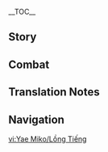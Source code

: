 {{CharacterTabs}}
{{LanguageTabs}}
{{Stub|1={{Meta/VO|tl=1|rm=1}}}}
__TOC__
==Story==
{{VO/Story
|character           = Yae Miko
|language            = zh
|language_s          = zh
|language_t          = zh-tw
|name_s              = 八重神子
|name_t              = 八重神子

|vo_01_01_title_s    = 初次见面…
|vo_01_01_title_t    = 初次見面…
|vo_01_01_subtitle   = Hello
|vo_01_01_file       = VO_{language}{character} Hello.ogg
|vo_01_01_tx_s       = 我是鸣神大社的宫司，此番造访，自是为了确认你的一举一动，此为大社诏令…呵，不用那么紧张，场面话罢了，这样才有正当理由休沐嘛。快，去做些有趣的事让我看看吧。
|vo_01_01_tx_t       = 我是鳴神大社的宮司，此番造訪，自是為了確認{{MC|你|妳|mc=1}}的一舉一動，此為大社詔令…呵，不用那麼緊張，場面話罷了，這樣才有正當理由休沐嘛。快，去做些有趣的事讓我看看吧。
|vo_01_01_rm         = 
|vo_01_01_tl         = 

|vo_02_01_title_s    = 闲聊・创作体裁
|vo_02_01_title_t    = 閒聊・創作體裁
|vo_02_01_subtitle   = Chat: Creative Writing
|vo_02_01_file       = VO_{language}{character} Chat - Creative Writing.ogg
|vo_02_01_tx_s       = 最近八重堂穿越异世的小说也太多了，哼，就对自己的世界如此不满吗。
|vo_02_01_tx_t       = 最近八重堂穿越異世的小說也太多了，哼，就對自己的世界如此不滿嗎。
|vo_02_01_rm         = 
|vo_02_01_tl         = 

|vo_02_02_title_s    = 闲聊・故事
|vo_02_02_title_t    = 閒聊・故事
|vo_02_02_subtitle   = Chat: Stories
|vo_02_02_file       = VO_{language}{character} Chat - Stories.ogg
|vo_02_02_tx_s       = 很多人的一生，写于纸上也不过几行，大多都是些无聊的故事啊。
|vo_02_02_tx_t       = 很多人的一生，寫於紙上也不過幾行，大多都是些無聊的故事啊。
|vo_02_02_rm         = 
|vo_02_02_tl         = 

|vo_02_03_title_s    = 闲聊・尘世
|vo_02_03_title_t    = 閒聊・塵世
|vo_02_03_subtitle   = Chat: Mortal World
|vo_02_03_file       = VO_{language}{character} Chat - Mortal World.ogg
|vo_02_03_tx_s       = 于我而言，不变也是一种美好，哎呀，可尘世哪是如此不变之物。
|vo_02_03_tx_t       = 於我而言，不變也是一種美好，哎呀，可塵世哪是如此不變之物。
|vo_02_03_rm         = 
|vo_02_03_tl         = 

|vo_03_01_title_s    = 下雨的时候…
|vo_03_01_title_t    = 下雨的時候…
|vo_03_01_subtitle   = When It Rains
|vo_03_01_file       = VO_{language}{character} When It Rains.ogg
|vo_03_01_tx_s       = 下起雨后，浑身的毛发都会变得湿漉漉的…
|vo_03_01_tx_t       = 下起雨後，渾身的毛髮都會變得濕漉漉的…
|vo_03_01_rm         = 
|vo_03_01_tl         = 

|vo_03_02_title_s    = 打雷的时候…
|vo_03_02_title_t    = 打雷的時候…
|vo_03_02_subtitle   = When Thunder Strikes
|vo_03_02_file       = VO_{language}{character} When Thunder Strikes.ogg
|vo_03_02_tx_s       = 很多人会害怕打雷，不过我听到雷声只会觉得亲近。
|vo_03_02_tx_t       = 很多人會害怕打雷，不過我聽到雷聲只會覺得親近。
|vo_03_02_rm         = 
|vo_03_02_tl         = 

|vo_03_03_title_s    = 下雪的时候…
|vo_03_03_title_t    = 下雪的時候…
|vo_03_03_subtitle   = When It Snows
|vo_03_03_file       = VO_{language}{character} When It Snows.ogg
|vo_03_03_tx_s       = 未生灵智的小狐狸，往往会一头栽入雪地来觅食…想看我那样做？哼。
|vo_03_03_tx_t       = 未生靈智的小狐狸，往往會一頭栽入雪地來覓食…想看我那樣做？哼。
|vo_03_03_rm         = 
|vo_03_03_tl         = 

|vo_04_01_title_s    = 早上好…
|vo_04_01_title_t    = 早安…
|vo_04_01_subtitle   = Good Morning
|vo_04_01_file       = VO_{language}{character} Good Morning.ogg
|vo_04_01_tx_s       = 早，嗯？怎么一副无精打采的样子，没有睡好吗？哎呀，昨晚是去做什么坏事了么？
|vo_04_01_tx_t       = 早，嗯？怎麼一副無精打采的樣子，沒有睡好嗎？哎呀，昨晚是去做什麼壞事了嗎？
|vo_04_01_rm         = 
|vo_04_01_tl         = 

|vo_04_02_title_s    = 中午好…
|vo_04_02_title_t    = 午安…
|vo_04_02_subtitle   = Good Afternoon
|vo_04_02_file       = VO_{language}{character} Good Afternoon.ogg
|vo_04_02_tx_s       = 嗯~伤脑筋，中午吃些什么呢？油豆腐吃腻了，想吃点清淡的。话说好久没见到社奉行家的小姑娘了，我们不如就去吃她做的点心吧。
|vo_04_02_tx_t       = 嗯~傷腦筋，中午吃些什麼呢？油豆腐吃膩了，想吃點清淡的。話說好久沒見到社奉行家的小姑娘了，我們不如就去吃她做的點心吧。
|vo_04_02_rm         = 
|vo_04_02_tl         = 

|vo_04_03_title_s    = 晚上好…
|vo_04_03_title_t    = 晚上好…
|vo_04_03_subtitle   = Good Evening
|vo_04_03_file       = VO_{language}{character} Good Evening.ogg
|vo_04_03_tx_s       = 今夜的月光如此清亮，不做些什么真是浪费。随我一同去月下漫步吧，不许拒绝。
|vo_04_03_tx_t       = 今夜的月光如此清亮，不做些什麼真是浪費。隨我一同去月下漫步吧，不許拒絕。
|vo_04_03_rm         = 
|vo_04_03_tl         = 

|vo_04_04_title_s    = 晚安…
|vo_04_04_title_t    = 晚安…
|vo_04_04_subtitle   = Good Night
|vo_04_04_file       = VO_{language}{character} Good Night.ogg
|vo_04_04_tx_s       = 该入眠了，呵，在夜里不听到连绵的雷声，甚至都会睡不安稳呢。
|vo_04_04_tx_t       = 該入眠了，呵，在夜裡不聽到連綿的雷聲，甚至都會睡不安穩呢。
|vo_04_04_rm         = 
|vo_04_04_tl         = 

|vo_05_01_title_s    = 关于{name_s}自己・永恒
|vo_05_01_title_t    = 關於{name_t}自己・永恆
|vo_05_01_subtitle   = About {character}: Eternity
|vo_05_01_file       = VO_{language}{character} About {character} - Eternity.ogg
|vo_05_01_tx_s       = 所谓的永恒，就是不再失去已拥有之物，但从别的角度说，也放弃了得到更多的可能，不过世事总是如此，没人能够得到全部。
|vo_05_01_tx_t       = 所謂的永恆，就是不再失去已擁有之物，但從別的角度說，也放棄了得到更多的可能，不過世事總是如此，沒人能夠得到全部。
|vo_05_01_rm         = 
|vo_05_01_tl         = 

|vo_05_02_title_s    = 关于{name_s}自己・趣味
|vo_05_02_title_t    = 關於{name_t}自己・趣味
|vo_05_02_subtitle   = About {character}: Interests
|vo_05_02_file       = VO_{language}{character} About {character} - Interests.ogg
|vo_05_02_tx_s       = 人类很有趣，所以我才如此喜欢人类。明明生命短暂，却能散发映昼光辉。他们之中，有些人的光芒，即使隔开久远时间长河都不曾黯淡。阅读这样的人生，是一大乐事啊。
|vo_05_02_tx_t       = 人類很有趣，所以我才如此喜歡人類。明明生命短暫，卻能散發映晝光輝。他們之中，有些人的光芒，即使隔開久遠時間長河都不曾黯淡。閱讀這樣的人生，是一大樂事啊。
|vo_05_02_rm         = 
|vo_05_02_tl         = 

|vo_06_01_title_s    = 关于我们・作家
|vo_06_01_title_t    = 關於我們・作家
|vo_06_01_subtitle   = About Us: Authorship
|vo_06_01_file       = VO_{language}{character} About Us - Authorship.ogg
|vo_06_01_tx_s       = 无聊，这本也无聊透顶…啊呀，这些人都是为了什么才成为作家的。欸，对了，不如你把自己的经历写下来投给八重堂吧，感觉一定能给我一点乐…一定能大受欢迎吧。
|vo_06_01_tx_t       = 無聊，這本也無聊透頂…啊呀，這些人都是為了什麼才成為作家的。欸，對了，不如{{MC|你|妳|mc=1}}把自己的經歷寫下來投給八重堂吧，感覺一定能給我一點樂…一定能大受歡迎吧。
|vo_06_01_rm         = 
|vo_06_01_tl         = 

|vo_06_02_title_s    = 关于我们・磨损
|vo_06_02_title_t    = 關於我們・磨損
|vo_06_02_friendship = 6
|vo_06_02_quest      = Omnipresence Over Mortals
|vo_06_02_subtitle   = About Us: Erosion
|vo_06_02_file       = VO_{language}{character} About Us - Erosion.ogg
|vo_06_02_tx_s       = 将自己封闭起来，或许会更快地遭受「磨损」。只有自己的世界，无他人作镜以对映，可是很可怕的事…你我共处之时，重要的就是互相观照哦。
|vo_06_02_tx_t       = 將自己封閉起來，或許會更快地遭受「磨損」。只有自己的世界，無他人作鏡以對映，可是很可怕的事…{{MC|你|妳|mc=1}}我共處之時，重要的就是互相觀照哦。
|vo_06_02_rm         = 
|vo_06_02_tl         = 

|vo_07_01_title_s    = 关于「神之眼」…
|vo_07_01_title_t    = 關於「神之眼」…
|vo_07_01_friendship = 4
|vo_07_01_subtitle   = About the [[Vision]]
|vo_07_01_file       = VO_{language}{character} About the Vision.ogg
|vo_07_01_tx_s       = 你说…你很喜欢我佩戴「神之眼」的方式？真有眼光。那么…要来摸摸看吗？
|vo_07_01_tx_t       = {{MC|你|妳|mc=1}}說…{{MC|你|妳|mc=1}}很喜歡我佩戴「神之眼」的方式？真有眼光。那麼…要來摸摸看嗎？
|vo_07_01_rm         = 
|vo_07_01_tl         = 

|vo_07_02_title_s    = 有什么想要分享…
|vo_07_02_title_t    = 有什麼想要分享…
|vo_07_02_friendship = 4
|vo_07_02_subtitle   = Something to Share
|vo_07_02_file       = VO_{language}{character} Something to Share.ogg
|vo_07_02_tx_s       = 在油温到八成热时，沿锅下豆腐，再开成小火，等到煎至金黄的时候再夹出来，热乎乎的，这世上没有比油豆腐更好吃的东西了。咦，做法都已经告诉你了，你怎么还愣在这里呢？
|vo_07_02_tx_t       = 在油溫到八成熱時，沿鍋下豆腐，再開成小火，等到煎至金黃的時候再夾出來，熱乎乎的，這世上沒有比油豆腐更好吃的東西了。咦，做法都已經告訴{{MC|你|妳|mc=1}}了，{{MC|你|妳|mc=1}}怎麼還愣在這裡呢？
|vo_07_02_rm         = 
|vo_07_02_tl         = 

|vo_07_03_title_s    = 感兴趣的见闻…
|vo_07_03_title_t    = 感興趣的見聞…
|vo_07_03_subtitle   = Interesting Things
|vo_07_03_file       = VO_{language}{character} Interesting Things.ogg
|vo_07_03_tx_s       = 虽然因为在鸣神大社，日日抬头都能得见，有时也会觉得厌烦。不过，那棵神樱毕竟已经是我命运所系之物了啊。
|vo_07_03_tx_t       = 雖然因為在鳴神大社，日日抬頭都能得見，有時也會覺得厭煩。不過，那棵神櫻畢竟已經是我命運所繫之物了啊。
|vo_07_03_rm         = 
|vo_07_03_tl         = 

|vo_08_01_title_s    = 关于雷电将军…
|vo_08_01_title_t    = 關於雷電將軍…
|vo_08_01_friendship = 4
|vo_08_01_quest      = Omnipresence Over Mortals
|vo_08_01_subtitle   = About the [[Raiden Shogun]]
|vo_08_01_file       = VO_{language}{character} About the Raiden Shogun.ogg
|vo_08_01_tx_s       = 明明想要出来，却一直把自己关在一心净土里，简直就是自我折磨嘛…从另一个角度来说，也挺可爱的不是吗。
|vo_08_01_tx_t       = 明明想要出來，卻一直把自己關在一心淨土裡，簡直就是自我折磨嘛…從另一個角度來說，也挺可愛的不是嗎。
|vo_08_01_rm         = 
|vo_08_01_tl         = 

|vo_08_02_title_s    = 关于神里绫人…
|vo_08_02_title_t    = 關於神里綾人…
|vo_08_02_friendship = 4
|vo_08_02_subtitle   = About [[Kamisato Ayato]]
|vo_08_02_file       = VO_{language}{character} About Kamisato Ayato.ogg
|vo_08_02_tx_s       = 社奉行家的那个小子啊，从小就不安分，别看他表面上笑得春风和煦，暗地里可不知道在盘算什么呢，令人讨厌…哼，我可跟他不是一类人，哪来同类相斥的说法。
|vo_08_02_tx_t       = 社奉行家的那個小子啊，從小就不安分，別看他表面上笑得春風和煦，暗地裡可不知道在盤算什麼呢，令人討厭…哼，我可跟他不是一類人，哪來同類相斥的說法。
|vo_08_02_rm         = 
|vo_08_02_tl         = 

|vo_08_03_title_s    = 关于神里绫华…
|vo_08_03_title_t    = 關於神里綾華…
|vo_08_03_friendship = 4
|vo_08_03_quest      = The Immovable God and the Eternal Euthymia
|vo_08_03_subtitle   = About [[Kamisato Ayaka]]
|vo_08_03_file       = VO_{language}{character} About Kamisato Ayaka.ogg
|vo_08_03_tx_s       = 我很喜欢社奉行家的小姑娘，任何事都安排得井井有条。不过社奉行一直都在做些吃力不讨好的活，可怜，如果她不是神里家的人，我早就把她挖到八重堂了。
|vo_08_03_tx_t       = 我很喜歡社奉行家的小姑娘，任何事都安排得井井有條。不過社奉行一直都在做些吃力不討好的活，可憐，如果她不是神里家的人，我早就把她挖到八重堂了。
|vo_08_03_rm         = 
|vo_08_03_tl         = 

|vo_08_04_title_s    = 关于九条裟罗…
|vo_08_04_title_t    = 關於九條裟羅…
|vo_08_04_friendship = 4
|vo_08_04_subtitle   = About [[Kujou Sara]]
|vo_08_04_file       = VO_{language}{character} About Kujou Sara.ogg
|vo_08_04_tx_s       = 这块愚笨的木头啊，远不如她那天狗爹爹心思活络…哎呀，怎么说呢，虽说木讷耿直也有木讷耿直的好处吧，不过还是希望下次不要在神社拦着我，一个劲追问影的事了。
|vo_08_04_tx_t       = 這塊愚笨的木頭啊，遠不如她那天狗爹爹心思活絡…哎呀，怎麼說呢，雖說木訥耿直也有木訥耿直的好處吧，不過還是希望下次不要在神社攔著我，一個勁追問影的事了。
|vo_08_04_rm         = 
|vo_08_04_tl         = 

|vo_08_05_title_s    = 关于宵宫…
|vo_08_05_title_t    = 關於宵宮…
|vo_08_05_friendship = 4
|vo_08_05_quest      = The Immovable God and the Eternal Euthymia
|vo_08_05_subtitle   = About [[Yoimiya]]
|vo_08_05_file       = VO_{language}{character} About Yoimiya.ogg
|vo_08_05_tx_s       = 长野原的烟花嘛，也是每年难得的值得期盼之物了。据说前些天她还大闹天领奉行，在敷地大放烟花。呵，九条家的人恐怕气得脸都变青了，真是可惜呀，没能亲眼看到那副场景。
|vo_08_05_tx_t       = 長野原的煙花嘛，也是每年難得的值得期盼之物了。據說前些天她還大鬧天領奉行，在敷地大放煙花。呵，九條家的人恐怕氣得臉都變青了，真是可惜呀，沒能親眼看到那副場景。
|vo_08_05_rm         = 
|vo_08_05_tl         = 

|vo_08_06_title_s    = 关于甘雨…
|vo_08_06_title_t    = 關於甘雨…
|vo_08_06_friendship = 4
|vo_08_06_subtitle   = About [[Ganyu]]
|vo_08_06_file       = VO_{language}{character} About Ganyu.ogg
|vo_08_06_tx_s       = 这么说来，很久没有见过甘雨姐姐了。稻妻尚未锁国时，璃月与稻妻往来事务都是我与她接洽，真是相当可靠，下次若有机会去璃月，再给她带些新鲜的海灵芝吧。
|vo_08_06_tx_t       = 這麼說來，很久沒有見過甘雨姐姐了。稻妻尚未鎖國時，璃月與稻妻往來事務都是我與她接洽，真是相當可靠，下次若有機會去璃月，再給她帶些新鮮的海靈芝吧。
|vo_08_06_rm         = 
|vo_08_06_tl         = 

|vo_08_07_title_s    = 关于珊瑚宫心海…
|vo_08_07_title_t    = 關於珊瑚宮心海…
|vo_08_07_friendship = 4
|vo_08_07_quest      = Omnipresence Over Mortals
|vo_08_07_subtitle   = About [[Sangonomiya Kokomi]]
|vo_08_07_file       = VO_{language}{character} About Sangonomiya Kokomi.ogg
|vo_08_07_tx_s       = 现在的巫女，一个比一个可爱。不知道这孩子跳起太平神乐之舞会是什么样子，说不好群鱼也会跟着旋转吧。只要她肯叫我一声神子姐姐，呵呵…我倒有些心得愿意分享。
|vo_08_07_tx_t       = 現在的巫女，一個比一個可愛。不知道這孩子跳起太平神樂之舞會是什麼樣子，說不好群魚也會跟著旋轉吧。只要她肯叫我一聲神子姐姐，呵呵…我倒有些心得願意分享。
|vo_08_07_rm         = 
|vo_08_07_tl         = 

|vo_08_08_title_s    = 关于国崩…
|vo_08_08_title_t    = 關於國崩…
|vo_08_08_friendship = 4
|vo_08_08_quest      = Omnipresence Over Mortals
|vo_08_08_subtitle   = About [[Scaramouche|Kunikuzushi]]
|vo_08_08_file       = VO_{language}{character} About Kunikuzushi.ogg
|vo_08_08_tx_s       = 我当时就觉得那是个麻烦，不过她却说毕竟是自己创造之物不愿出手。早知变成现在这样，还不如当初就瞒着她处理掉算了。现在？呵…现在，已经变麻烦啦。
|vo_08_08_tx_t       = 我當時就覺得那是個麻煩，不過她卻說畢竟是自己創造之物不願出手。早知變成現在這樣，還不如當初就瞞著她處理掉算了。現在？呵…現在，已經變麻煩啦。
|vo_08_08_rm         = 
|vo_08_08_tl         = 

|vo_08_09_title_s    = 关于荒泷一斗…
|vo_08_09_title_t    = 關於荒瀧一斗…
|vo_08_09_friendship = 4
|vo_08_09_subtitle   = About [[Arataki Itto]]
|vo_08_09_file       = VO_{language}{character} About Arataki Itto.ogg
|vo_08_09_tx_s       = 他呀，鬼族的奇怪小子，呵，听说他找了九条家不少的麻烦。天领奉行的人想要以有伤风化为由将他写于街上的留言擦掉，是我找人保留的，呵，这么有趣的小鬼，这些年可是难能一见了。
|vo_08_09_tx_t       = 他呀，鬼族的奇怪小子，呵，聽說他找了九條家不少的麻煩。天領奉行的人想要以有傷風化為由將他寫於街上的留言擦掉，是我找人保留的，呵，這麼有趣的小鬼，這些年可是難能一見了。
|vo_08_09_rm         = 
|vo_08_09_tl         = 

|vo_08_10_title_s    = 关于五郎…
|vo_08_10_title_t    = 關於五郎…
|vo_08_10_friendship = 4
|vo_08_10_subtitle   = About [[Gorou]]
|vo_08_10_file       = VO_{language}{character} About Gorou.ogg
|vo_08_10_tx_s       = 五郎尾巴的色泽很漂亮，不过…还是我的更柔软一些。呵…
|vo_08_10_tx_t       = 五郎尾巴的色澤很漂亮，不過…還是我的更柔軟一些。呵…
|vo_08_10_rm         = 
|vo_08_10_tl         = 

|vo_08_11_title_s    = 关于早柚…
|vo_08_11_title_t    = 關於早柚…
|vo_08_11_friendship = 4
|vo_08_11_subtitle   = About [[Sayu]]
|vo_08_11_file       = VO_{language}{character} About Sayu.ogg
|vo_08_11_tx_s       = 这个子小小的孩子，躲倒是挺会躲的，鹿野奈奈经常向我抱怨，得花很多时间找她，连看小说的时间都变少了。要我说啊，或许是有人在暗中帮助早柚呢？
|vo_08_11_tx_t       = 這個子小小的孩子，躲倒是挺會躲的，鹿野奈奈經常向我抱怨，得花很多時間找她，連看小說的時間都變少了。要我說啊，或許是有人在暗中幫助早柚呢？
|vo_08_11_rm         = 
|vo_08_11_tl         = 

|vo_08_12_title_s    = 关于久岐忍…
|vo_08_12_title_t    = 關於久岐忍…
|vo_08_12_friendship = 4
|vo_08_12_subtitle   = About [[Kuki Shinobu]]
|vo_08_12_file       = VO_{language}{character} About Kuki Shinobu.ogg
|vo_08_12_tx_s       = 听说阿幸的这位妹妹很有个性，虽说出自巫女世家，却远离神社，学了许多门手艺，甚至去过璃月留学，最后还加入了荒泷派…如此有趣的女孩子，应该让阿幸帮忙引荐一下，嗯，阿幸肯定不会拒绝我的。
|vo_08_12_tx_t       = 聽說阿幸的這位妹妹很有個性，雖說出自巫女世家，卻遠離神社，學了許多門手藝，甚至去過璃月留學，最後還加入了荒瀧派…如此有趣的女孩子，應該讓阿幸幫忙引薦一下，嗯，阿幸肯定不會拒絕我的。
|vo_08_12_rm         = 
|vo_08_12_tl         = 

|vo_09_01_title_s    = 想要了解{name_s}・其一
|vo_09_01_title_t    = 想要瞭解{name_t}・其一
|vo_09_01_subtitle   = More About {character}: I
|vo_09_01_file       = VO_{language}{character} More About {character} - 01.ogg
|vo_09_01_tx_s       = 想知道更多我的事？也不是不行，不过世事都讲究一个互惠互利，想了解我，就拿你自己的事来交换如何？
|vo_09_01_tx_t       = 想知道更多我的事？也不是不行，不過世事都講究一個互惠互利，想瞭解我，就拿{{MC|你|妳|mc=1}}自己的事來交換如何？
|vo_09_01_rm         = 
|vo_09_01_tl         = 

|vo_09_02_title_s    = 想要了解{name_s}・其二
|vo_09_02_title_t    = 想要瞭解{name_t}・其二
|vo_09_02_friendship = 3
|vo_09_02_subtitle   = More About {character}: II
|vo_09_02_file       = VO_{language}{character} More About {character} - 02.ogg
|vo_09_02_tx_s       = 狐斋宫大人啊，说着出一趟远门，就再也没有回来。唉，我那时可一点都不想接手鸣神大社的麻烦事，她对我说，说我要是当了神社的宫司，就可以随心所欲地吃油豆腐了。什么糟糕的理由呀，吵吵闹闹的，令人头疼的女人…
|vo_09_02_tx_t       = 狐齋宮大人啊，說著出一趟遠門，就再也沒有回來。唉，我那時可一點都不想接手鳴神大社的麻煩事，她對我說，說我要是當了神社的宮司，就可以隨心所欲地吃油豆腐了。什麼糟糕的理由呀，吵吵鬧鬧的，令人頭疼的女人…
|vo_09_02_rm         = 
|vo_09_02_tl         = 

|vo_09_03_title_s    = 想要了解{name_s}・其三
|vo_09_03_title_t    = 想要瞭解{name_t}・其三
|vo_09_03_friendship = 4
|vo_09_03_quest      = Omnipresence Over Mortals
|vo_09_03_subtitle   = More About {character}: III
|vo_09_03_file       = VO_{language}{character} More About {character} - 03.ogg
|vo_09_03_tx_s       = 最开始建立八重堂的动机当然是为了看有趣的小说，不过到后来乐趣就变成看那些小说家殚精竭虑的样子了。呵，你永远想不出来那些人在拖稿的时候说出的理由，哎呀，比他们自己写的小说要有趣多了。
|vo_09_03_tx_t       = 最開始建立八重堂的動機當然是為了看有趣的小說，不過到後來樂趣就變成看那些小說家殫精竭慮的樣子了。呵，{{MC|你|妳|mc=1}}永遠想不出來那些人在拖稿的時候說出的理由，哎呀，比他們自己寫的小說要有趣多了。
|vo_09_03_rm         = 
|vo_09_03_tl         = 

|vo_09_04_title_s    = 想要了解{name_s}・其四
|vo_09_04_title_t    = 想要瞭解{name_t}・其四
|vo_09_04_friendship = 5
|vo_09_04_quest      = Omnipresence Over Mortals
|vo_09_04_subtitle   = More About {character}: IV
|vo_09_04_file       = VO_{language}{character} More About {character} - 04.ogg
|vo_09_04_tx_s       = 无论如何，魔神皆有消亡之时，若是他们的那些故事随时间一起散佚于天地，再无人忆起，那就太可惜了。以及，有资格写他们故事的人，必须得有上乘的文思与笔法…如果世上没有这样的人，那就培养出…培养出足以书写那些故事的作家吧。
|vo_09_04_tx_t       = 無論如何，魔神皆有消亡之時。若是他們的那些故事隨時間一起散佚於天地，再無人憶起，那就太可惜了。然而，有資格寫他們故事的人，必須得有上乘的文思與筆法…如果世上沒有這樣的人，那就培養出…培養出足以書寫那些故事的作家吧。
|vo_09_04_rm         = 
|vo_09_04_tl         = 

|vo_09_05_title_s    = 想要了解{name_s}・其五
|vo_09_05_title_t    = 想要瞭解{name_t}・其五
|vo_09_05_friendship = 6
|vo_09_05_quest      = Omnipresence Over Mortals
|vo_09_05_subtitle   = More About {character}: V
|vo_09_05_file       = VO_{language}{character} More About {character} - 05.ogg
|vo_09_05_tx_s       = 说来，虽然看过许多人写的小说，我自己倒是从未动笔过，写小说毕竟还是很麻烦的事嘛。不过，如果你的冒险结束了，想要有人记录你的故事，而我那时正好有空的话…
|vo_09_05_tx_t       = 說來，雖然看過許多人寫的小說，我自己倒是從未動筆過，寫小說畢竟還是很麻煩的事嘛。不過，如果{{MC|你|妳|mc=1}}的冒險結束了，想要有人記錄{{MC|你|妳|mc=1}}的故事，而我那時正好有空的話…
|vo_09_05_rm         = 
|vo_09_05_tl         = 

|vo_10_01_title_s    = {name_s}的爱好…
|vo_10_01_title_t    = {name_t}的愛好…
|vo_10_01_subtitle   = {character}'s Hobbies
|vo_10_01_file       = VO_{language}{character} Hobbies.ogg
|vo_10_01_tx_s       = 我第一喜欢的是他人的故事，第二喜欢的就是看他人烦恼的神色，两者若是在一起，哈，那可是相得益彰的有趣啊。
|vo_10_01_tx_t       = 我第一喜歡的是他人的故事，第二喜歡的就是看他人煩惱的神色，兩者若是在一起，哈，那可是相得益彰的有趣啊。
|vo_10_01_rm         = 
|vo_10_01_tl         = 

|vo_10_02_title_s    = {name_s}的烦恼…
|vo_10_02_title_t    = {name_t}的煩惱…
|vo_10_02_quest      = Omnipresence Over Mortals
|vo_10_02_subtitle   = {character}'s Troubles
|vo_10_02_file       = VO_{language}{character} Troubles.ogg
|vo_10_02_tx_s       = 过度安稳的日子实在是太过无聊了啊…
|vo_10_02_tx_t       = 過度安穩的日子實在是太過無聊了啊…
|vo_10_02_rm         = 
|vo_10_02_tl         = 

|vo_10_03_title_s    = 喜欢的食物…
|vo_10_03_title_t    = 喜歡的食物…
|vo_10_03_quest      = Omnipresence Over Mortals
|vo_10_03_subtitle   = Favorite Food
|vo_10_03_file       = VO_{language}{character} Favorite Food.ogg
|vo_10_03_tx_s       = 你有听说过一物，其名为「狐狸乌冬」吗，其实也就是加了油豆腐的乌冬啦。怎么样，油豆腐加乌冬，听上去就很好吃吧。
|vo_10_03_tx_t       = {{MC|你|妳|mc=1}}有聽說過一物，其名為「狐狸烏龍」嗎，其實也就是加了油豆腐的烏龍麵啦。怎麼樣，油豆腐加烏龍麵，聽上去就很好吃吧。
|vo_10_03_rm         = 
|vo_10_03_tl         = 

|vo_10_04_title_s    = 讨厌的食物…
|vo_10_04_title_t    = 討厭的食物…
|vo_10_04_subtitle   = Least Favorite Food
|vo_10_04_file       = VO_{language}{character} Least Favorite Food.ogg
|vo_10_04_tx_s       = 不行，腌制过的东西不行，不管是花鳉还是腌海雀，不觉得都有一股不能让人接受的臭味吗？本宫身为鸣神大社的宫司，怎么能咽下如此不洁不净之物。
|vo_10_04_tx_t       = 不行，醃製過的東西不行，不管是花鱂還是醃海雀，不覺得都有一股不能讓人接受的臭味嗎？本宮身為鳴神大社的宮司，怎麼能嚥下如此不潔不淨之物。
|vo_10_04_rm         = 
|vo_10_04_tl         = 

<!-- Receiving a Gift -->
|vo_11_01_title_s    = 收到赠礼・其一
|vo_11_01_title_t    = 收到贈禮・其一
|vo_11_01_subtitle   = Receiving a Gift: I
|vo_11_01_file       = VO_{language}{character} Receiving a Gift - 01.ogg
|vo_11_01_tx_s       = 哎呀，小家伙，你对我的口味了解得很清楚嘛。
|vo_11_01_tx_t       = 哎呀，小傢伙，{{MC|你|妳|mc=1}}對我的口味瞭解得很清楚嘛。
|vo_11_01_rm         = 
|vo_11_01_tl         = 

|vo_11_02_title_s    = 收到赠礼・其二
|vo_11_02_title_t    = 收到贈禮・其二
|vo_11_02_subtitle   = Receiving a Gift: II
|vo_11_02_file       = VO_{language}{character} Receiving a Gift - 02.ogg
|vo_11_02_tx_s       = 既然是你亲手做的，我就尝尝看吧，呵呵…
|vo_11_02_tx_t       = 既然是{{MC|你|妳|mc=1}}親手做的，我就嚐嚐看吧，呵呵…
|vo_11_02_rm         = 
|vo_11_02_tl         = 

|vo_11_03_title_s    = 收到赠礼・其三
|vo_11_03_title_t    = 收到贈禮・其三
|vo_11_03_subtitle   = Receiving a Gift: III
|vo_11_03_file       = VO_{language}{character} Receiving a Gift - 03.ogg
|vo_11_03_tx_s       = 怎么说呢…小家伙，需要努力的地方还有不少哦？
|vo_11_03_tx_t       = 怎麼說呢…小傢伙，需要努力的地方還有不少喔？
|vo_11_03_rm         = 
|vo_11_03_tl         = 

|vo_12_01_title_s    = 生辰…
|vo_12_01_title_t    = 生辰…
|vo_12_01_subtitle   = Birth Date
|vo_12_01_file       = VO_{language}{character} Birth Date.ogg
|vo_12_01_tx_s       = 今日是你的生辰啊…<br />「凡御岁之祝礼，以徒名之令，遇其其之所求，遂其其之所愿，正心明神，以受萌荫庇佑。」好了，就这样。祝你这一年能够诸事顺遂，得偿所愿吧。
|vo_12_01_tx_t       = 今日是{{MC|你|妳|mc=1}}的生辰啊…<br />「凡御歲之祝禮，以徒名之令，遇其其之所求，遂其其之所願，正心明神，以受萌蔭庇佑。」好了，就這樣。祝{{MC|你|妳|mc=1}}這一年能夠諸事順遂，得償所願吧。
|vo_12_01_rm         = 
|vo_12_01_tl         = 

|vo_13_01_title_s    = 突破的感受・起
|vo_13_01_title_t    = 突破的感受・起
|vo_13_01_ascension  = 1
|vo_13_01_subtitle   = Feelings About Ascension: Intro
|vo_13_01_file       = VO_{language}{character} Feelings About Ascension -  01.ogg
|vo_13_01_tx_s       = 所谓巫女修行阶位，在修习毕业之后，能准确开口念诵祭言即可称为「直阶」。对于人类来说很方便，不过对狐族来说倒是最困难的一步…毕竟是狐狸嘛。
|vo_13_01_tx_t       = 所謂巫女修行階位，在修習畢業之後，能準確開口唸誦祭言即可稱為「直階」。對於人類來說很方便，不過對狐族來說倒是最困難的一步…畢竟是狐狸嘛。
|vo_13_01_rm         = 
|vo_13_01_tl         = 

|vo_13_02_title_s    = 突破的感受・承
|vo_13_02_title_t    = 突破的感受・承
|vo_13_02_ascension  = 2
|vo_13_02_subtitle   = Feelings About Ascension: Building Up
|vo_13_02_file       = VO_{language}{character} Feelings About Ascension -  02.ogg
|vo_13_02_tx_s       = 成为宫司代理，也就是「正阶」的修行可是很辛苦的，要受诸多清修戒律，修行的秘诀唯有一条，就是晚上偷偷进食时，不要被人发现。
|vo_13_02_tx_t       = 成為宮司代理，也就是「正階」的修行可是很辛苦的，要受諸多清修戒律，修行的秘訣唯有一條，就是晚上偷偷進食時，不要被人發現。
|vo_13_02_rm         = 
|vo_13_02_tl         = 

|vo_13_03_title_s    = 突破的感受・转
|vo_13_03_title_t    = 突破的感受・轉
|vo_13_03_ascension  = 4
|vo_13_03_subtitle   = Feelings About Ascension: Climax
|vo_13_03_file       = VO_{language}{character} Feelings About Ascension -  03.ogg
|vo_13_03_tx_s       = 升为「明阶」，即要求进入天地明察的境界，神通宇内，世事洞明。只要进入了这个境界，一般都会受获神之眼，拥有远超一般狐族的悠长寿命了哦。
|vo_13_03_tx_t       = 升為「明階」，即要求進入天地明察的境界，神通宇內，世事洞明。只要進入了這個境界，一般都會受獲神之眼，擁有遠超一般狐族的悠長壽命了哦。
|vo_13_03_rm         = 
|vo_13_03_tl         = 

|vo_13_04_title_s    = 突破的感受・合
|vo_13_04_title_t    = 突破的感受・合
|vo_13_04_ascension  = 6
|vo_13_04_quest      = Omnipresence Over Mortals
|vo_13_04_subtitle   = Feelings About Ascension: Conclusion
|vo_13_04_file       = VO_{language}{character} Feelings About Ascension -  04.ogg
|vo_13_04_tx_s       = 鸣神大社的「净阶」，历来只有鸣神大社的宫司具有，仅此一位。「净阶」只是类似荣誉职位的东西，跟实力倒没什么关系，不过我若是自称实力最强的「净阶」，倒也无何不可。
|vo_13_04_tx_t       = 鳴神大社的「淨階」，歷來只有鳴神大社的宮司具有，僅此一位。「淨階」只是類似榮譽職位的東西，跟實力倒沒什麼關係，不過我若是自稱實力最強的「淨階」，倒也無何不可。
|vo_13_04_rm         = 
|vo_13_04_tl         = 
}}

==Combat==
{{Combat VO
|character           = Yae Miko
|language            = zh

<!-- Elemental Skill -->
|skill_1_tx_s        = ''(Dashing Forwards)'' 律令。
|skill_1_tx_t        = ''(Dashing Forwards)'' 律令。
|skill_1_rm          = Lǜlìng.
|skill_1_tl          = Punishment and mandate.<ref group="TN •">A shortened form of "急急如律令," a common spell used in a variety of East Asian mystic traditions, including Onmyoudou in Japan.</ref>
|skill_2_tx_s        = ''(Dashing Forwards)'' 咒禁。
|skill_2_tx_t        = ''(Dashing Forwards)'' 咒禁。
|skill_2_rm          = Zhòujìn.
|skill_2_tl          = Jugon.<ref group="TN •">{{lang|Jugon|ja=呪禁|ja_lit=Spell and Sorcery|zh=咒禁|sort=ja,zh}} was an ancient Taoist-inspired magic in Japan. [[Forbidden Art: Daisesshou]] also uses this term.</ref>
|skill_3_tx_s        = ''(Dashing Forwards)'' 敕！
|skill_3_tx_t        = ''(Dashing Forwards)'' 敕！
|skill_3_rm          = Chì!
|skill_3_tl          = Edict!
|skill_4_tx_s        = ''(Dashing Backwards)'' 显化。
|skill_4_tx_t        = ''(Dashing Backwards)'' 顯化。
|skill_4_rm          = Xiǎnhuà.
|skill_4_tl          = Manifest.
|skill_5_tx_s        = ''(Dashing Backwards)'' 留形。
|skill_5_tx_t        = ''(Dashing Backwards)'' 留形。
|skill_5_rm          = Liú xíng.
|skill_5_tl          = I shall leave a figure behind.

<!-- Elemental Burst -->
|burst_1_tx_s        = 真瞳显现！
|burst_1_tx_t        = 真瞳顯現！
|burst_1_rm          = Zhēntóng xiǎnxiàn!
|burst_1_tl          = The true eyes manifested!<ref group="TN •">Literally, "the true pupils manifested!."</ref>
|burst_2_tx_s        = 雷霆侘寂！
|burst_2_tx_t        = 雷霆侘寂！
|burst_2_rm          = Léitíng chàjì!
|burst_2_tl          = Thunder, the beauty of transience!<ref group="TN •">{{lang|''Chàjì''|zh=侘寂}} is the Mandarin reading of the Japanese word {{lang|''{{w|wabi-sabi}}''|ja=侘び寂び|ja_lit=forlorn and withered}}, an aesthetics that embraces transience and imperfection.</ref>
|burst_3_tx_s        = 雷光凄美啊。
|burst_3_tx_t        = 雷光淒美啊。
|burst_3_rm          = Léiguāng qīměi ā.
|burst_3_tl          = The glow of lightning&mdash;&mdash;tragically beautiful.

<!-- Sprint Start -->
|sprint-s_1_file     = Sprint Start 01,Sprint Start 02,Sprint Start 03

<!-- Sprint End -->

<!-- Deploying Wind Glider -->
|glider_1_file       = Deploying Wind Glider 01,Deploying Wind Glider 02,Deploying Wind Glider 03

<!-- Disengaging Wind Glider -->

<!-- Opening Treasure Chest -->
|chest_1_tx_s        = 有什么有趣的东西吗？
|chest_1_tx_t        = 有什麼有趣的東西嗎？
|chest_1_rm          = Yǒu shénme yǒuqù de dōngxi ma?
|chest_1_tl          = Is there anything interesting?
|chest_2_tx_s        = 就只有这些么…
|chest_2_tx_t        = 就只有這些嗎…
|chest_2_rm          = Jiù zhǐ yǒu zhèxiē ma...
|chest_2_tl          = Only these...?
|chest_3_tx_s        = 快，打开来给我看看。
|chest_3_tx_t        = 快，打開來給我看看。
|chest_3_rm          = Kuài, dǎkāi lái gěi wǒ kànkàn.
|chest_3_tl          = Quick, open it and let me see.

<!-- Low HP -->
|low-hp_1_tx_s       = 这样下去可不行啊。
|low-hp_1_tx_t       = 這樣下去可不行啊。
|low-hp_1_rm         = Zhèyàng xiàqù kě bùxíng.
|low-hp_1_tl         = Going on like this won't do.
|low-hp_2_tx_s       = 可不能再玩下去了。
|low-hp_2_tx_t       = 可不能再玩下去了。
|low-hp_2_rm         = Kě bùnéng zài wán xiàqù le.
|low-hp_2_tl         = I shouldn't keep playing.
|low-hp_3_tx_s       = 好了，要认真一些了哦。
|low-hp_3_tx_t       = 好了，要認真一些了哦。
|low-hp_3_rm         = Hǎo le, yào rènzhēn yìxiē le o.
|low-hp_3_tl         = Alright, going to focus now.

<!-- Ally at Low HP -->
|ally-low-hp_1_tx_s  = 别再勉强了。
|ally-low-hp_1_tx_t  = 別再勉強了。
|ally-low-hp_1_rm    = Bié zài miǎnqiángle.
|ally-low-hp_1_tl    = Don't keep pushing yourself.
|ally-low-hp_2_tx_s  = 交给我就好。
|ally-low-hp_2_tx_t  = 交給我就好。
|ally-low-hp_2_rm    = Jiāo gěi wǒ jiù hǎo.
|ally-low-hp_2_tl    = Just leave this to me.

<!-- Fallen -->
|fallen_1_tx_s       = 哎呀，玩过头了…
|fallen_1_tx_t       = 哎呀，玩過頭了…
|fallen_1_rm         = Aiyā, wán guòtóu le...
|fallen_1_tl         = Ugh, I played around too much...
|fallen_2_tx_s       = 结局真是糟糕啊…
|fallen_2_tx_t       = 結局真是糟糕啊…
|fallen_2_rm         = Jiéjú zhēnshi zāogāo a...
|fallen_2_tl         = What an awful ending...
|fallen_3_tx_s       = 止步于此，何谈永恒…
|fallen_3_tx_t       = 止步於此，何談永恆…
|fallen_3_rm         = Zhǐbù yú cǐ, hé tán yǒnghéng...
|fallen_3_tl         = If I stop here, how can I discuss eternity...

<!-- Light Hit Taken -->
|hit-l_1_file        = Light Hit Taken 02
|hit-l_1_tx_s        = 就这样？
|hit-l_1_tx_t        = 就這樣？
|hit-l_1_rm          = Jiù zhèyàng?
|hit-l_1_tl          = Like this?
|hit-l_2_file        = Light Hit Taken 01,Light Hit Taken 03,Light Hit Taken 04,Light Hit Taken 05,Light Hit Taken 06

<!-- Heavy Hit Taken -->
|hit-h_1_file        = Heavy Hit Taken 02
|hit-h_1_tx_s        = 真是麻烦。
|hit-h_1_tx_t        = 真是麻煩。
|hit-h_1_rm          = Zhēnshi máfan.
|hit-h_1_tl          = What a hassle.
|hit-h_2_file        = Heavy Hit Taken 01,Heavy Hit Taken 03,Heavy Hit Taken 04,Heavy Hit Taken 05,Heavy Hit Taken 06

<!-- Joining Party -->
|join_1_tx_s         = 这时候想起我了？
|join_1_tx_t         = 這時候想起我了？
|join_1_rm           = Zhè shíhou xiǎngqǐ wǒ le?
|join_1_tl           = Oh, you finally thought about me?
|join_2_tx_s         = 去做点有意思的事吧。
|join_2_tx_t         = 去做點有意思的事吧。
|join_2_rm           = Qù zuò diǎn yǒuyìsi de shì ba.
|join_2_tl           = Well, let's go do something interesting.
|join_3_tx_s         = 好吧，既然你都来邀请我了…
|join_3_tx_t         = 好吧，既然{{MC|你|妳|mc=1}}都來邀請我了…
|join_3_rm           = Hǎo ba, jìrán nǐ dōu lái yāoqǐng wǒ le...
|join_3_tl           = Fine, since you came all this way to invite me...

<!-- Character Idles -->

<!-- Light Attack -->
|atk-l_1_file        = Light Attack 01,Light Attack 02,Light Attack 03,Light Attack 04,Light Attack 05,Light Attack 06,Light Attack 07

<!-- Mid Attack -->
|atk-m_1_file        = Mid Attack 01,Mid Attack 02,Mid Attack 03

<!-- Heavy Attack -->
|atk-h_1_file        = Heavy Attack 01,Heavy Attack 02,Heavy Attack 03

<!-- Climbing -->
|climb_1_file        = Climbing 01,Climbing 02,Climbing 03,Climbing 04,Climbing 05

<!-- Climbing Breath -->
|climb-b_1_file      = Climbing Breath 01,Climbing Breath 02,Climbing Breath 03

<!-- Jumping -->
|jump_1_file         = Jumping 01,Jumping 02,Jumping 03,Jumping 04,Jumping 05
}}

==Translation Notes==
{{Reflist|group=TN •}}

==Navigation==
{{Character Navbox|link type=vo-zh}}
[[vi:Yae Miko/Lồng Tiếng]]